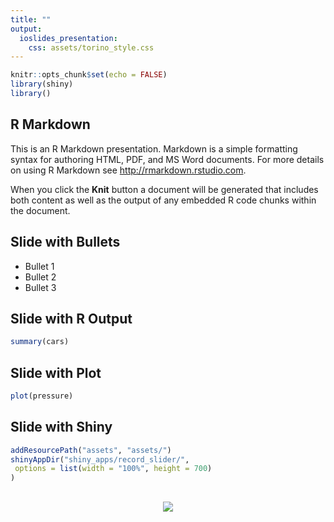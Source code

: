 ```yaml
---
title: ""
output: 
  ioslides_presentation:
    css: assets/torino_style.css
---
```


<style>
.fullslide img {
  margin-top: -85px;
  margin-left: -60px;
  width: 900px; 
  height: 700px;
}
</style>

```r
knitr::opts_chunk$set(echo = FALSE)
library(shiny)
library()
```

## R Markdown

This is an R Markdown presentation. Markdown is a simple formatting syntax for authoring HTML, PDF, and MS Word documents. For more details on using R Markdown see <http://rmarkdown.rstudio.com>.

When you click the **Knit** button a document will be generated that includes both content as well as the output of any embedded R code chunks within the document.

## Slide with Bullets

- Bullet 1
- Bullet 2
- Bullet 3

## Slide with R Output

```r
summary(cars)
```

## Slide with Plot

```r
plot(pressure)
```

## Slide with Shiny

```r
addResourcePath("assets", "assets/")
shinyAppDir("shiny_apps/record_slider/",
 options = list(width = "100%", height = 700)
)
```

## {.fullslide}

<center>
<img src="img/Storm_Vas2.jpg">
</center>


<script src = "assets/torino_style.js"></script>
